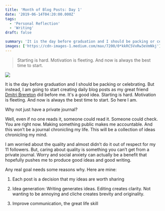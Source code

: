 ```yaml
---
title: 'Month of Blog Posts: Day 1'
date: '2019-06-14T04:20:00.000Z'
tags:
  - 'Personal Reflection'
  - 'Writing'
draft: false

summary: 'It is the day before graduation and I should be packing or celebrating. But instead, I am going to start creating daily blog posts as my great friend Dmitri Brereton did before me.'
images: ['https://cdn-images-1.medium.com/max/7200/0*kkRC5VxRw3eVmNkj']
---
```


> Starting is hard. Motivation is fleeting. And now is always the best time to start.

![](https://cdn-images-1.medium.com/max/7200/0*kkRC5VxRw3eVmNkj)

It is the day before graduation and I should be packing or celebrating. But instead, I am going to start creating daily blog posts as my great friend [Dmitri Brereton](https://medium.com/@dkb868) did before me. It's a good idea. Starting is hard. Motivation is fleeting. And now is always the best time to start. So here I am.

Why not just have a private journal?

Well, even if no one reads it, someone could read it. Someone could check. You are right now. Making something public makes me accountable. And this won’t be a journal chronicling my life. This will be a collection of ideas chronicling my mind.

I am worried about the quality and almost didn’t do it out of respect for my 11 followers. But, caring about quality is something you can’t get from a private journal. Worry and social anxiety can actually be a benefit that hopefully pushes me to produce good ideas and good writing.

Any real goal needs some reasons why. Here are mine:

1. Each post is a decision that my ideas are worth sharing

2. Idea generation: Writing generates ideas. Editing creates clarity. Not wanting to be annoying and cliche creates brevity and originality.

3. Improve communication, the great life skill
